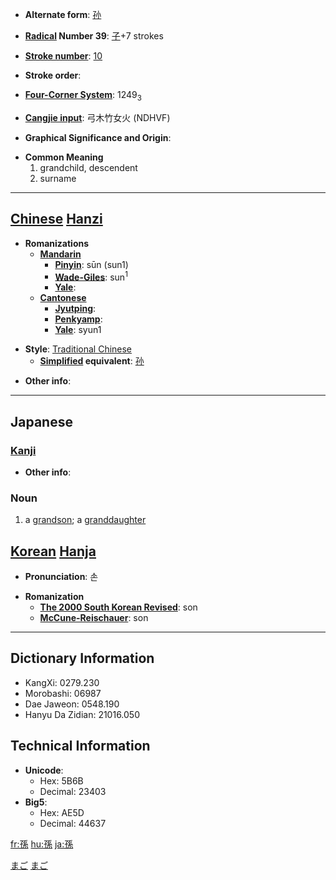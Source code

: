* '''Alternate form''': [[孙]]

* '''[[Wiktionary:Chinese radical index| Radical]] Number 39''': [[Wiktionary:Chinese radical index 子|子]]+7 strokes

* '''[[Wiktionary:Chinese total strokes index|Stroke number]]''': [[Wiktionary:Chinese total strokes index 10|10]]

* '''Stroke order''': 

* '''[[Wiktionary:Chinese four corner index|Four-Corner System]]''': 1249<sub>3</sub>

* '''[[Wiktionary:Chinese Cangjie index|Cangjie input]]''': 弓木竹女火 (NDHVF)

* '''Graphical Significance and Origin''': 

* '''Common Meaning'''
*#grandchild, descendent
*# surname


----

== [[Chinese]] [[Hanzi]] ==

* '''Romanizations'''
** '''[[Mandarin]]'''
*** '''[[Pinyin]]''': sūn (sun1)
*** '''[[Wade-Giles]]''': sun<sup>1</sup>
*** '''[[Yale]]''': 
** '''[[Cantonese]]'''
*** '''[[Jyutping]]''':
*** '''[[Penkyamp]]''': 
*** '''[[Yale]]''': syun1

* '''Style''': [[Traditional Chinese]] 
** '''[[Simplified Chinese|Simplified]] equivalent''': [[孙]]

* '''Other info''': 

----

==Japanese==
[[Category:1000_Japanese_basic_words|まご]]
[[Category:Japanese language|まご]]
===[[Kanji]]===
{{kanji|on readings=[[そん]] (son)
|kun readings=[[まご]] (mago)
}}

* '''Other info''':  

=== Noun ===
{{janoun|まご|mago}}
# a [[grandson]]; a [[granddaughter]]

== [[Korean]] [[Hanja]] ==

* '''Pronunciation''': 손

* '''Romanization'''
** '''[[The 2000 South Korean Revised Romanization|The 2000 South Korean Revised]]''': son
** '''[[McCune-Reischauer]]''': son

----

== Dictionary Information ==

* KangXi: 0279.230
* Morobashi: 06987
* Dae Jaweon: 0548.190
* Hanyu Da Zidian: 21016.050

== Technical Information ==

* '''Unicode''':
** Hex: 5B6B
** Decimal: 23403
* '''Big5''':
** Hex: AE5D
** Decimal: 44637

[[fr:孫]]
[[hu:孫]]
[[ja:孫]]